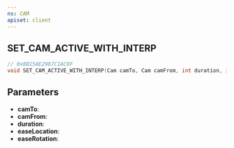 ```yaml
---
ns: CAM
apiset: client
---
```

## SET_CAM_ACTIVE_WITH_INTERP

```c
// 0x8B15AE2987C1AC8F
void SET_CAM_ACTIVE_WITH_INTERP(Cam camTo, Cam camFrom, int duration, int easeLocation, int easeRotation);
```


## Parameters
* **camTo**:
* **camFrom**:
* **duration**:
* **easeLocation**:
* **easeRotation**: